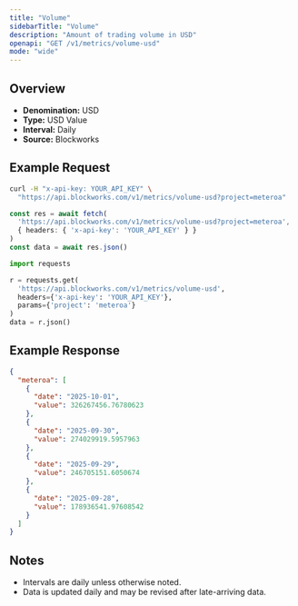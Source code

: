 ```yaml
---
title: "Volume"
sidebarTitle: "Volume"
description: "Amount of trading volume in USD"
openapi: "GET /v1/metrics/volume-usd"
mode: "wide"
---
```


## Overview

- **Denomination:** USD
- **Type:** USD Value
- **Interval:** Daily
- **Source:** Blockworks

## Example Request

<CodeGroup>

```bash cURL
curl -H "x-api-key: YOUR_API_KEY" \
  "https://api.blockworks.com/v1/metrics/volume-usd?project=meteroa"
```

```typescript TypeScript
const res = await fetch(
  'https://api.blockworks.com/v1/metrics/volume-usd?project=meteroa',
  { headers: { 'x-api-key': 'YOUR_API_KEY' } }
)
const data = await res.json()
```

```python Python
import requests

r = requests.get(
  'https://api.blockworks.com/v1/metrics/volume-usd',
  headers={'x-api-key': 'YOUR_API_KEY'},
  params={'project': 'meteroa'}
)
data = r.json()
```

</CodeGroup>

## Example Response

```json
{
  "meteroa": [
    {
      "date": "2025-10-01",
      "value": 326267456.76780623
    },
    {
      "date": "2025-09-30",
      "value": 274029919.5957963
    },
    {
      "date": "2025-09-29",
      "value": 246705151.6050674
    },
    {
      "date": "2025-09-28",
      "value": 178936541.97608542
    }
  ]
}
```

## Notes
- Intervals are daily unless otherwise noted.
- Data is updated daily and may be revised after late-arriving data.